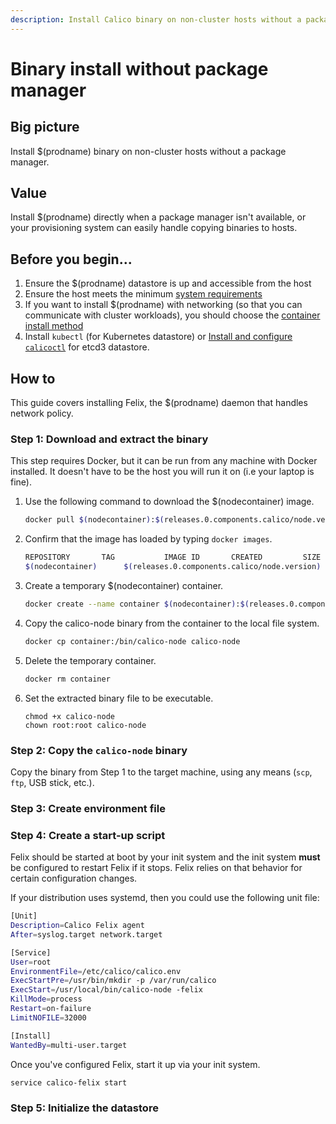```yaml
---
description: Install Calico binary on non-cluster hosts without a package manager.
---
```



# Binary install without package manager

## Big picture

Install $(prodname) binary on non-cluster hosts without a package manager.

## Value

Install $(prodname) directly when a package manager isn't available, or your provisioning system can easily handle copying binaries to hosts.

## Before you begin...

1. Ensure the $(prodname) datastore is up and accessible from the host
1. Ensure the host meets the minimum [system requirements](../requirements.mdx)
1. If you want to install $(prodname) with networking (so that you can communicate with cluster workloads), you should choose the [container install method](container.mdx)
1. Install `kubectl` (for Kubernetes datastore) or [Install and configure `calicoctl`](../../../operations/calicoctl/index.mdx) for etcd3 datastore.

## How to

This guide covers installing Felix, the $(prodname) daemon that handles network policy.

### Step 1: Download and extract the binary

This step requires Docker, but it can be run from any machine with Docker installed. It doesn't have to be the host you will run it on (i.e your laptop is fine).

1. Use the following command to download the $(nodecontainer) image.

   ```bash
   docker pull $(nodecontainer):$(releases.0.components.calico/node.version)
   ```

1. Confirm that the image has loaded by typing `docker images`.

   ```bash
   REPOSITORY       TAG           IMAGE ID       CREATED         SIZE
   $(nodecontainer)      $(releases.0.components.calico/node.version)        e07d59b0eb8a   2 minutes ago   42MB
   ```

1. Create a temporary $(nodecontainer) container.

   ```bash
   docker create --name container $(nodecontainer):$(releases.0.components.calico/node.version)
   ```

1. Copy the calico-node binary from the container to the local file system.

   ```bash
   docker cp container:/bin/calico-node calico-node
   ```

1. Delete the temporary container.

   ```bash
   docker rm container
   ```

1. Set the extracted binary file to be executable.

   ```
   chmod +x calico-node
   chown root:root calico-node
   ```

### Step 2: Copy the `calico-node` binary

Copy the binary from Step 1 to the target machine, using any means (`scp`, `ftp`, USB stick, etc.).

### Step 3: Create environment file

<EnvironmentFile
  nodecontainer='$(nodecontainer)'
  install='binary'
  target='felix'
/>

### Step 4: Create a start-up script

Felix should be started at boot by your init system and the init system
**must** be configured to restart Felix if it stops. Felix relies on
that behavior for certain configuration changes.

If your distribution uses systemd, then you could use the following unit
file:

```bash
[Unit]
Description=Calico Felix agent
After=syslog.target network.target

[Service]
User=root
EnvironmentFile=/etc/calico/calico.env
ExecStartPre=/usr/bin/mkdir -p /var/run/calico
ExecStart=/usr/local/bin/calico-node -felix
KillMode=process
Restart=on-failure
LimitNOFILE=32000

[Install]
WantedBy=multi-user.target
```

Once you've configured Felix, start it up via your init system.

```bash
service calico-felix start
```

### Step 5: Initialize the datastore

<FelixInitDatastore />
